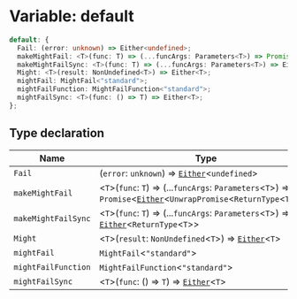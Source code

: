 # Variable: default

```ts
default: {
  Fail: (error: unknown) => Either<undefined>;
  makeMightFail: <T>(func: T) => (...funcArgs: Parameters<T>) => Promise<Either<UnwrapPromise<ReturnType<T>>>>;
  makeMightFailSync: <T>(func: T) => (...funcArgs: Parameters<T>) => Either<ReturnType<T>>;
  Might: <T>(result: NonUndefined<T>) => Either<T>;
  mightFail: MightFail<"standard">;
  mightFailFunction: MightFailFunction<"standard">;
  mightFailSync: <T>(func: () => T) => Either<T>;
};
```

## Type declaration

| Name | Type |
| ------ | ------ |
| `Fail` | (`error`: `unknown`) => [`Either`](https://mightfail.dev/type-aliases/Either.mdx)\<`undefined`\> |
| `makeMightFail` | \<`T`\>(`func`: `T`) => (...`funcArgs`: `Parameters`\<`T`\>) => `Promise`\<[`Either`](https://mightfail.dev/type-aliases/Either.mdx)\<`UnwrapPromise`\<`ReturnType`\<`T`\>\>\>\> |
| `makeMightFailSync` | \<`T`\>(`func`: `T`) => (...`funcArgs`: `Parameters`\<`T`\>) => [`Either`](https://mightfail.dev/type-aliases/Either.mdx)\<`ReturnType`\<`T`\>\> |
| `Might` | \<`T`\>(`result`: `NonUndefined`\<`T`\>) => [`Either`](https://mightfail.dev/type-aliases/Either.mdx)\<`T`\> |
| `mightFail` | `MightFail`\<`"standard"`\> |
| `mightFailFunction` | `MightFailFunction`\<`"standard"`\> |
| `mightFailSync` | \<`T`\>(`func`: () => `T`) => [`Either`](https://mightfail.dev/type-aliases/Either.mdx)\<`T`\> |
